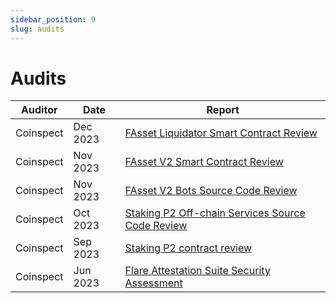 ```yaml
---
sidebar_position: 9
slug: audits
---
```


# Audits

| Auditor   | Date     | Report                                                                                                                                                                                                      |
| --------- | -------- | ----------------------------------------------------------------------------------------------------------------------------------------------------------------------------------------------------------- |
| Coinspect | Dec 2023 | [FAsset Liquidator Smart Contract Review](https://docs.flare.network/assets/reports/Coinspect%20-%20Flare%20-%20Smart%20Contract%20Review%20-%20FAsset%20Liquidator%20-%20v231207.pdf)                      |
| Coinspect | Nov 2023 | [FAsset V2 Smart Contract Review](https://docs.flare.network/assets/reports/Coinspect%20-%20Flare%20-%20Smart%20Contract%20Review%20-%20FAsset%20V2%20-%20v240220.pdf)                                      |
| Coinspect | Nov 2023 | [FAsset V2 Bots Source Code Review](https://docs.flare.network/assets/reports/Coinspect%20-%20Flare%20-%20Source%20Code%20Review%20-%20FAsset%20Bots%20-%20v240220.pdf)                                     |
| Coinspect | Oct 2023 | [Staking P2 Off-chain Services Source Code Review](https://docs.flare.network/assets/reports/Coinspect%20-%20Flare%20-%20Source%20Code%20Review%20-%20Staking%20P2%20Offchain%20Services%20-%20v240220.pdf) |
| Coinspect | Sep 2023 | [Staking P2 contract review](https://docs.flare.network/assets/reports/Coinspect%20-%20Flare%20-%20Smart%20Contract%20Review%20-%20StakingP2%20-%20v240220.pdf)                                             |
| Coinspect | Jun 2023 | [Flare Attestation Suite Security Assessment](https://docs.flare.network/assets/reports/Coinspect%20-%20Smart%20Contract%20Review%20-%20%20Flare%20Attestation%20Suite%20-%20v240220.pdf)                   |
